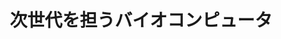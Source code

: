 ﻿---
title: "次世代を担うバイオコンピュータ"
category: "生命理工学院"
vol: 19
interviewee: "相澤 益男 "
url: ""
tags: ["コンピュータ","バイオ"]
pdf: "19-5.pdf"
career: ""
pdfurl: "19-5/19-5.pdf"
preface: ""
---
